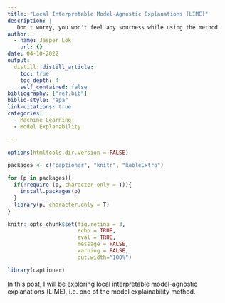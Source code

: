 ```yaml
---
title: "Local Interpretable Model-Agnostic Explanations (LIME)"
description: |
   Don't worry, you won't feel any sourness while using the method
author:
  - name: Jasper Lok
    url: {}
date: 04-10-2022
output:
  distill::distill_article:
    toc: true
    toc_depth: 4
    self_contained: false
bibliography: ["ref.bib"]
biblio-style: "apa"
link-citations: true
categories:
  - Machine Learning
  - Model Explanability

---
```


```r
options(htmltools.dir.version = FALSE)

packages <- c("captioner", "knitr", "kableExtra")

for (p in packages){
  if(!require (p, character.only = T)){
    install.packages(p)
  }
  library(p, character.only = T)
}

knitr::opts_chunk$set(fig.retina = 3,                       
                      echo = TRUE,                       
                      eval = TRUE,                       
                      message = FALSE,                       
                      warning = FALSE,
                      out.width="100%")

library(captioner)

```


In this post, I will be exploring local interpretable model-agnostic explanations (LIME), i.e. one of the model explainability method.




















































